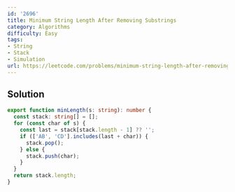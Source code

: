 ```yaml
---
id: '2696'
title: Minimum String Length After Removing Substrings
category: Algorithms
difficulty: Easy
tags:
- String
- Stack
- Simulation
url: https://leetcode.com/problems/minimum-string-length-after-removing-substrings
---
```


## Solution

```typescript filename="solution.ts" copy
export function minLength(s: string): number {
  const stack: string[] = [];
  for (const char of s) {
    const last = stack[stack.length - 1] ?? '';
    if (['AB', 'CD'].includes(last + char)) {
      stack.pop();
    } else {
      stack.push(char);
    }
  }
  return stack.length;
}
```

